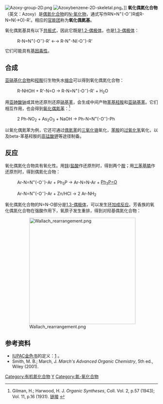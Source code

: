 [[File:Azoxy-group-2D.png|thumb]]
[[File:Azoxybenzene-2D-skeletal.png|thumb]]。]]
'''氧化偶氮化合物'''（英文：Azoxy）是[[偶氮化合物|偶氮化合物]]的[[N-氧化物|N-氧化物]]，通式写作RN=N<sup>+</sup>(-O<sup>−</sup>)R或R-N=N(→O)-R'。相应的[[官能团|官能团]]称为'''氧化偶氮基'''。

氧化偶氮基具有以下[[共振式|共振式]]，因此它既是[[1,2-偶极体|1,2-偶极体]]，也是[[1,3-偶极体|1,3-偶极体]]：

:R-N=N<sup>+</sup>(-O<sup>−</sup>)-R' ←→ R-N<sup>+</sup>-N(-O<sup>−</sup>)-R'

它们可能具有[[基因毒性|基因毒性]]。

==合成==
[[亚硝基化合物|亚硝基化合物]]和[[羟胺|羟胺]]衍生物失水[[缩合|缩合]]可以得到氧化偶氮化合物：

:R-NHOH  +  R'-N=O  →  R-N=N<sup>+</sup>(-O<sup>−</sup>)-R'  +  H<sub>2</sub>O

用[[亚砷酸钠|亚砷酸钠]]或其他还原剂还原[[硝基苯|硝基苯]]，会生成中间产物[[苯基羟胺|苯基羟胺]]和[[亚硝基苯|亚硝基苯]]。它们相互作用，也会得到[[氧化偶氮苯|氧化偶氮苯]]：<ref>Gilman, H.; Harwood, H. J. ''Organic Syntheses'', Coll. Vol. 2, p.57 (1943); Vol. 11, p.16 (1931). [http://www.orgsyn.org/orgsyn/prep.asp?prep=cv2p0057 链接] {{Wayback|url=http://www.orgsyn.org/orgsyn/prep.asp?prep=cv2p0057 |date=20070930220128 }}</ref>

:2 Ph-NO<sub>2</sub>  +  As<sub>2</sub>O<sub>3</sub>  +  NaOH  →   Ph-N=N<sup>+</sup>(-O<sup>−</sup>)-Ph

以氧化偶氮苯为例，它还可通过[[偶氮苯|偶氮苯]]的[[三氧化铬|三氧化铬]]氧化，[[苯胺|苯胺]]的[[过氧化氢|过氧化氢]]氧化，以及beta-苯基羟胺的[[高锰酸钾|高锰酸钾]]等途径制备。

==反应==
氧化偶氮化合物具有氧化性。用[[锌|锌]]/[[盐酸|盐酸]]作还原剂时，得到两个[[胺|胺]]；用[[三苯基膦|三苯基膦]]作还原剂时，得到偶氮化合物：
:Ar-N=N<sup>+</sup>(-O<sup>−</sup>)-Ar  +  Ph<sub>3</sub>P  →  Ar-N=N-Ar  +  [[三苯基氧膦|Ph<sub>3</sub>P=O]]

:Ar-N=N<sup>+</sup>(-O<sup>−</sup>)-Ar  +  Zn/HCl  →  2 Ar-NH<sub>2</sub>

氧化偶氮化合物的N=N-O部分是[[1,3-偶极体|1,3-偶极体]]，可以发生[[环加成反应|环加成反应]]。芳香族的氧化偶氮化合物在强酸作用下，氧原子发生重排，得到对羟基偶氮化合物：

:[[File:Wallach_rearrangement.png|350px]]

== 参考资料 ==
{{reflist}}
{{refbegin}}
* [[IUPAC|IUPAC]][[金色书|金色书]]的定义：[http://www.iupac.org/goldbook/A00567.pdf] {{Wayback|url=http://www.iupac.org/goldbook/A00567.pdf |date=20070610042719 }}。
* Smith, M. B.; March, J. ''March's Advanced Organic Chemistry'', 5th ed., Wiley (2001).
{{refend}}

{{Authority control}}
[[Category:有机氮化合物|Category:有机氮化合物]]
[[Category:官能团|Y]]
[[Category:氮-氧化合物|Category:氮-氧化合物]]